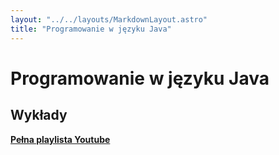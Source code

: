 ```yaml
---
layout: "../../layouts/MarkdownLayout.astro"
title: "Programowanie w języku Java"
---
```



# Programowanie w języku Java

## Wykłady

[**Pełna playlista Youtube**](https://www.youtube.com/playlist?list=PLxnzOnUpNzMBdvsYbqp4fe9tS5YmHTHO-)

<LectureTable lectures={lectureJson} />

<ExamList subject="Programowanie w języku Java" />
